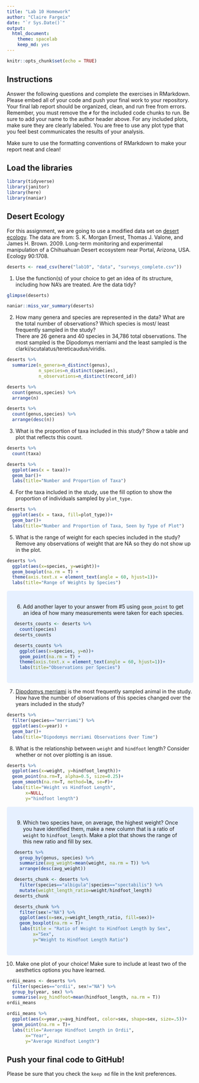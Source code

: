 ```yaml
---
title: "Lab 10 Homework"
author: "Claire Fargeix"
date: "`r Sys.Date()`"
output:
  html_document: 
    theme: spacelab
    keep_md: yes
---
```


```r
knitr::opts_chunk$set(echo = TRUE)
```

## Instructions
Answer the following questions and complete the exercises in RMarkdown. Please embed all of your code and push your final work to your repository. Your final lab report should be organized, clean, and run free from errors. Remember, you must remove the `#` for the included code chunks to run. Be sure to add your name to the author header above. For any included plots, make sure they are clearly labeled. You are free to use any plot type that you feel best communicates the results of your analysis.  

Make sure to use the formatting conventions of RMarkdown to make your report neat and clean!  

## Load the libraries
```r
library(tidyverse)
library(janitor)
library(here)
library(naniar)
``` 

## Desert Ecology
For this assignment, we are going to use a modified data set on [desert ecology](http://esapubs.org/archive/ecol/E090/118/). The data are from: S. K. Morgan Ernest, Thomas J. Valone, and James H. Brown. 2009. Long-term monitoring and experimental manipulation of a Chihuahuan Desert ecosystem near Portal, Arizona, USA. Ecology 90:1708.
```r
deserts <- read_csv(here("lab10", "data", "surveys_complete.csv"))
```

1. Use the function(s) of your choice to get an idea of its structure, including how NA's are treated. Are the data tidy?  
```r
glimpse(deserts)
```
```r
naniar::miss_var_summary(deserts)
```

2. How many genera and species are represented in the data? What are the total number of observations? Which species is most/ least frequently sampled in the study?   
There are 26 genera and 40 species in 34,786 total observations. The most sampled is the Dipodomys merriami and the least sampled is the clarki/scutalatus/tereticaudus/viridis.
```r
deserts %>% 
  summarize(n_genera=n_distinct(genus),
            n_species=n_distinct(species),
            n_observations=n_distinct(record_id))
```
```r
deserts %>% 
  count(genus,species) %>% 
  arrange(n)
```

```r
deserts %>% 
  count(genus,species) %>% 
  arrange(desc(n))
```

3. What is the proportion of taxa included in this study? Show a table and plot that reflects this count.
```r
deserts %>% 
  count(taxa)
```
```r
deserts %>% 
  ggplot(aes(x = taxa))+
  geom_bar()+
  labs(title="Number and Proportion of Taxa")
```

4. For the taxa included in the study, use the fill option to show the proportion of individuals sampled by `plot_type.`
```r
deserts %>% 
  ggplot(aes(x = taxa, fill=plot_type))+
  geom_bar()+
  labs(title="Number and Proportion of Taxa, Seen by Type of Plot")
```

5. What is the range of weight for each species included in the study? Remove any observations of weight that are NA so they do not show up in the plot.
```r
deserts %>% 
  ggplot(aes(x=species, y=weight))+
  geom_boxplot(na.rm = T) +
  theme(axis.text.x = element_text(angle = 60, hjust=1))+
  labs(title="Range of Weights by Species")

```
<style>
div.blue { background-color:#e6f0ff; border-radius: 5px; padding: 20px;}
</style>
<div class = "blue">

6. Add another layer to your answer from #5 using `geom_point` to get an idea of how many measurements were taken for each species.
```r
deserts_counts <- deserts %>% 
  count(species)
deserts_counts
```


```r
deserts_counts %>% 
  ggplot(aes(x=species, y=n))+
  geom_point(na.rm = T) +
  theme(axis.text.x = element_text(angle = 60, hjust=1))+
  labs(title="Observations per Species")
```
</div>

7. [Dipodomys merriami](https://en.wikipedia.org/wiki/Merriam's_kangaroo_rat) is the most frequently sampled animal in the study. How have the number of observations of this species changed over the years included in the study?
```r
deserts %>% 
  filter(species=="merriami") %>% 
  ggplot(aes(x=year)) +
  geom_bar()+
  labs(title="Dipodomys merriami Observations Over Time")
```

8. What is the relationship between `weight` and `hindfoot` length? Consider whether or not over plotting is an issue.
```r
deserts %>% 
  ggplot(aes(x=weight, y=hindfoot_length))+
  geom_point(na.rm=T, alpha=0.5, size=0.25)+
  geom_smooth(na.rm=T, method=lm, se=F)+
  labs(title="Weight vs Hindfoot Length",
       x=NULL,
       y="hindfoot length")
```
<style>
div.blue { background-color:#e6f0ff; border-radius: 5px; padding: 20px;}
</style>
<div class = "blue">

9. Which two species have, on average, the highest weight? Once you have identified them, make a new column that is a ratio of `weight` to `hindfoot_length`. Make a plot that shows the range of this new ratio and fill by sex.
```r
deserts %>% 
  group_by(genus, species) %>% 
  summarize(avg_weight=mean(weight, na.rm = T)) %>% 
  arrange(desc(avg_weight))
```
```r
deserts_chunk <- deserts %>% 
  filter(species=="albigula"|species=="spectabilis") %>% 
  mutate(weight_length_ratio=weight/hindfoot_length)
deserts_chunk
```
```r
deserts_chunk %>% 
  filter(sex!="NA") %>% 
  ggplot(aes(x=sex,y=weight_length_ratio, fill=sex))+
  geom_boxplot(na.rm = T)+
  labs(title = "Ratio of Weight to Hindfoot Length by Sex",
       x="Sex",
       y="Weight to Hindfoot Length Ratio")
```
</div>

10. Make one plot of your choice! Make sure to include at least two of the aesthetics options you have learned.
```r
ordii_means <- deserts %>% 
  filter(species=="ordii", sex!="NA") %>% 
  group_by(year, sex) %>% 
  summarise(avg_hindfoot=mean(hindfoot_length, na.rm = T))
ordii_means

```
```r
ordii_means %>% 
  ggplot(aes(x=year,y=avg_hindfoot, color=sex, shape=sex, size=.5))+
  geom_point(na.rm = T)+
  labs(title="Average Hindfoot Length in Ordii",
       x="Year",
       y="Average Hindfoot Length")
```


## Push your final code to GitHub!
Please be sure that you check the `keep md` file in the knit preferences. 
